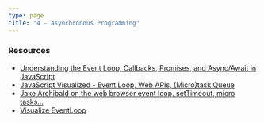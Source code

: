 ```yaml
---
type: page
title: "4 - Asynchronous Programming"
---
```


### 

### Resources

- [Understanding the Event Loop, Callbacks, Promises, and Async/Await in JavaScript](https://www.digitalocean.com/community/tutorials/understanding-the-event-loop-callbacks-promises-and-async-await-in-javascript)
- [JavaScript Visualized - Event Loop, Web APIs, (Micro)task Queue](https://www.youtube.com/watch?v=eiC58R16hb8) 
- [Jake Archibald on the web browser event loop, setTimeout, micro tasks...](https://www.youtube.com/watch?v=cCOL7MC4Pl0)
- [Visualize EventLoop](http://latentflip.com/loupe)
